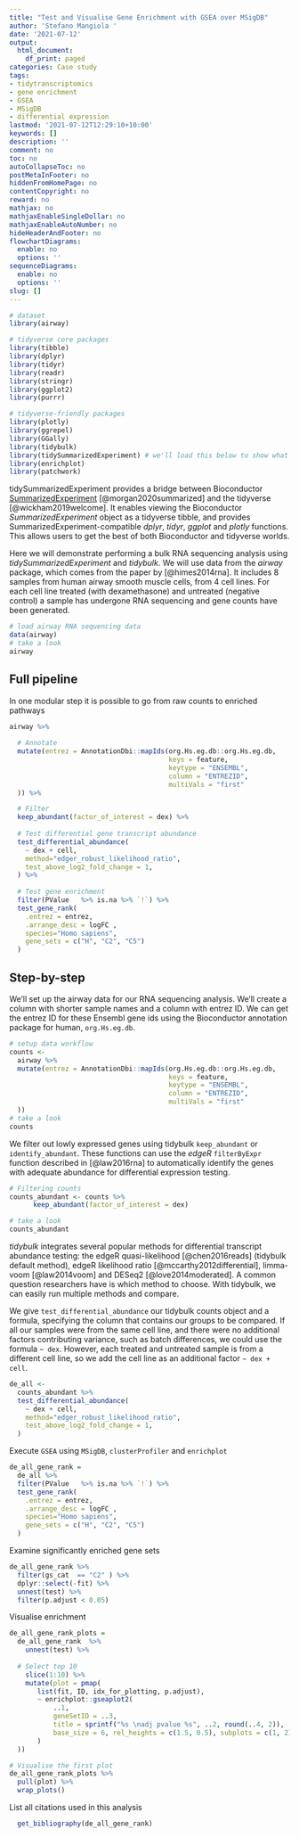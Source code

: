---
title: "Test and Visualise Gene Enrichment with GSEA over MSigDB"
author: 'Stefano Mangiola '
date: '2021-07-12'
output:
  html_document:
    df_print: paged
categories: Case study
tags:
- tidytranscriptomics
- gene enrichment
- GSEA
- MSigDB
- differential expression
lastmod: '2021-07-12T12:29:10+10:00'
keywords: []
description: ''
comment: no
toc: no
autoCollapseToc: no
postMetaInFooter: no
hiddenFromHomePage: no
contentCopyright: no
reward: no
mathjax: no
mathjaxEnableSingleDollar: no
mathjaxEnableAutoNumber: no
hideHeaderAndFooter: no
flowchartDiagrams:
  enable: no
  options: ''
sequenceDiagrams:
  enable: no
  options: ''
slug: []
---

```{r message=FALSE, warning=FALSE}
# dataset
library(airway)

# tidyverse core packages
library(tibble)
library(dplyr)
library(tidyr)
library(readr)
library(stringr)
library(ggplot2)
library(purrr)

# tidyverse-friendly packages
library(plotly)
library(ggrepel)
library(GGally)
library(tidybulk)
library(tidySummarizedExperiment) # we'll load this below to show what it can do
library(enrichplot)
library(patchwork)
```

tidySummarizedExperiment provides a bridge between Bioconductor [SummarizedExperiment](https://bioconductor.org/packages/release/bioc/html/SummarizedExperiment.html) [@morgan2020summarized] and the tidyverse [@wickham2019welcome]. It enables viewing the
Bioconductor *SummarizedExperiment* object as a tidyverse tibble, and provides SummarizedExperiment-compatible *dplyr*, *tidyr*, *ggplot* and *plotly* functions. This allows users to get the best of both Bioconductor and tidyverse worlds.


Here we will demonstrate performing a bulk RNA sequencing analysis using  *tidySummarizedExperiment* and *tidybulk*. We will use data from the *airway* package, which comes from the paper by [@himes2014rna]. It includes 8 samples from human airway smooth muscle cells, from 4 cell lines. For each cell line treated (with dexamethasone) and untreated (negative control) a sample has undergone RNA sequencing and gene counts have been generated.


```{r}
# load airway RNA sequencing data
data(airway)
# take a look
airway
```

## Full pipeline

In one modular step it is possible to go from raw counts to enriched pathways

```{r}
airway %>%
  
  # Annotate
  mutate(entrez = AnnotationDbi::mapIds(org.Hs.eg.db::org.Hs.eg.db,
                                        keys = feature,
                                        keytype = "ENSEMBL",
                                        column = "ENTREZID",
                                        multiVals = "first"
  )) %>% 

  # Filter
  keep_abundant(factor_of_interest = dex) %>%
  
  # Test differential gene transcript abundance
  test_differential_abundance(
    ~ dex + cell,
    method="edger_robust_likelihood_ratio", 
    test_above_log2_fold_change = 1,
  ) %>% 
  
  # Test gene enrichment
  filter(PValue   %>% is.na %>% `!`) %>%
  test_gene_rank(
    .entrez = entrez,
    .arrange_desc = logFC ,
    species="Homo sapiens",
    gene_sets = c("H", "C2", "C5")
  )
```

## Step-by-step

We'll set up the airway data for our RNA sequencing analysis. We'll create a column with shorter sample names and a column with entrez ID. We can get the entrez ID for these Ensembl gene ids using the Bioconductor annotation package for human, `org.Hs.eg.db`.


```{r}
# setup data workflow
counts <-
  airway %>%
  mutate(entrez = AnnotationDbi::mapIds(org.Hs.eg.db::org.Hs.eg.db,
                                        keys = feature,
                                        keytype = "ENSEMBL",
                                        column = "ENTREZID",
                                        multiVals = "first"
  )) 
# take a look
counts
```

We filter out lowly expressed genes using tidybulk `keep_abundant` or `identify_abundant`. These functions can use the *edgeR* `filterByExpr` function described in [@law2016rna] to automatically identify the genes with adequate abundance for differential expression testing.


```{r}
# Filtering counts
counts_abundant <- counts %>% 
      keep_abundant(factor_of_interest = dex) 

# take a look
counts_abundant
```

*tidybulk* integrates several popular methods for differential transcript abundance testing: the edgeR quasi-likelihood [@chen2016reads] (tidybulk default method), edgeR likelihood ratio [@mccarthy2012differential], limma-voom [@law2014voom] and DESeq2 [@love2014moderated]. A common question researchers have is which method to choose. With tidybulk, we can easily run multiple methods and compare.

We give `test_differential_abundance` our tidybulk counts object and a formula, specifying the column that contains our groups to be compared. If all our samples were from the same cell line, and there were no additional factors contributing variance, such as batch differences, we could use the formula `~ dex`. However, each treated and untreated sample is from a different cell line, so we add the cell line as an additional factor `~ dex + cell`.

```{r message=FALSE}
de_all <-
  counts_abundant %>%
  test_differential_abundance(
    ~ dex + cell,
    method="edger_robust_likelihood_ratio", 
    test_above_log2_fold_change = 1,
  ) 

```

Execute `GSEA` using `MSigDB`, `clusterProfiler` and `enrichplot` 

```{r}

de_all_gene_rank = 
  de_all %>%
  filter(PValue   %>% is.na %>% `!`) %>%
  test_gene_rank(
    .entrez = entrez,
    .arrange_desc = logFC ,
    species="Homo sapiens",
    gene_sets = c("H", "C2", "C5")
  )
```

Examine significantly enriched gene sets

```{r}
de_all_gene_rank %>%
  filter(gs_cat  == "C2" ) %>%
  dplyr::select(-fit) %>%
  unnest(test) %>% 
  filter(p.adjust < 0.05)

```

Visualise enrichment

```{r}
de_all_gene_rank_plots = 
  de_all_gene_rank  %>% 
    unnest(test) %>% 
  
  # Select top 10
    slice(1:10) %>% 
    mutate(plot = pmap(
       list(fit, ID, idx_for_plotting, p.adjust), 
       ~ enrichplot::gseaplot2(
           ..1, 
           geneSetID = ..3, 
           title = sprintf("%s \nadj pvalue %s", ..2, round(..4, 2)),
           base_size = 6, rel_heights = c(1.5, 0.5), subplots = c(1, 2)
       )  
  ))

# Visualise the first plot
de_all_gene_rank_plots %>% 
  pull(plot) %>% 
  wrap_plots()

```

List all citations used in this analysis
```{r}
  get_bibliography(de_all_gene_rank)
  
```

